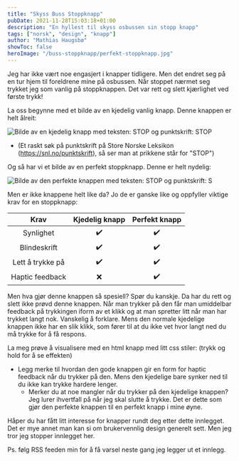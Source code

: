 ```yaml
---
title: "Skyss Buss Stoppknapp"
pubDate: 2021-11-28T15:03:18+01:00
description: "En hyllest til skyss osbussen sin stopp knapp"
tags: ["norsk", "design", "knapp"]
author: "Mathias Haugsbø"
showToc: false
heroImage: "/buss-stoppknapp/perfekt-stoppknapp.jpg"
---
```



Jeg har ikke vært noe engasjert i knapper tidligere. Men det endret seg på en tur hjem til foreldrene mine på osbussen. Når stoppet nærmet seg trykket jeg som vanlig på stoppknappen. Det var rett og slett kjærlighet ved første trykk!

La oss begynne med et bilde av en kjedelig vanlig knapp. Denne knappen er helt ålreit:

![Bilde av en kjedelig knapp med teksten: STOP og punktskrift: STOP](/buss-stoppknapp/normal-kjedelig-knapp.jpg)

- (Et raskt søk på punktskrift på Store Norske Leksikon (https://snl.no/punktskrift), så ser man at prikkene står for "STOP")

Og så har vi et bilde av en perfekt stoppknapp. Denne er helt nydelig:

![Bilde av den perfekte knappen med teksten: STOP og punktskrift: S](/buss-stoppknapp/perfekt-stoppknapp.jpg)

Men er ikke knappene helt like da? Jo de er ganske like og oppfyller viktige krav for en stoppknapp:

|       Krav       | Kjedelig knapp | Perfekt knapp |
| :--------------: | :------------: | :-----------: |
|    Synlighet     |       ✔️       |      ✔️       |
|   Blindeskrift   |       ✔️       |      ✔️       |
| Lett å trykke på |       ✔️       |      ✔️       |
| Haptic feedback  |       ❌       |      ✔️       |

Men hva gjør denne knappen så spesiell? Spør du kanskje. Da har du rett og slett ikke prøvd denne knappen. Når man trykker på den får man umiddelbar feedback på trykkingen iform av et klikk og at man spretter litt når man har trykket langt nok. Vanskelig å forklare. Mens den normale kjedelige knappen ikke har en slik klikk, som fører til at du ikke vet hvor langt ned du må trykke for å få respons.

La meg prøve å visualisere med en html knapp med litt css stiler: (trykk og hold for å se effekten)

<BussStoppKnapp />

- Legg merke til hvordan den gode knappen gir en form for haptic feedback når du trykker på den. Mens den kjedelige bare synker ned til du ikke kan trykke hardere lenger.
  - Merker du at noe mangler når du trykker på den kjedelige knappen? Jeg lurer ihvertfall på når jeg skal slutte å trykke. Det er dette som gjør den perfekte knappen til en perfekt knapp i mine øyne.

Håper du har fått litt interesse for knapper rundt deg etter dette innlegget. Det er mye annet man kan si om brukervennlig design generelt sett. Men jeg tror jeg stopper innlegget her.

Ps. følg RSS feeden min for å få varsel neste gang jeg legger ut et innlegg.
